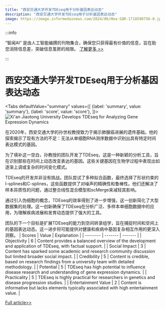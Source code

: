 ```yaml
---
title: "西安交通大学开发TDEseq用于分析基因表达动态"
description: "西安交通大学开发TDEseq用于分析基因表达动态"
image: https://image.informedainews.com/2024/06/Hea-SQR-1718590756-0.jpg
---
```



:::info

“智闻AI“ 是由人工智能编撰的刊物集合，确保您只获得最有价值的信息，旨在助您消除信息差，突破信息茧房的局限。  [了解更多 >>](/)

:::

# 西安交通大学开发TDEseq用于分析基因表达动态


<Tabs
	defaultValue="summary"
	values={[
	{label: 'summary', value: 'summary'},
	{label: 'score', value: 'score'},
]}>
<TabItem value="summary">
<img
  src="https://image.informedainews.com/2024/06/Hea-SQR-1718590756-0.jpg"
  alt="Xi'an Jiaotong University Develops TDEseq for Analyzing Gene Expression Dynamics"
/>



在2020年，西安交通大学的孙世权教授致力于揭示肺腺癌进展的遗传基础。他的探索揭示了现有方法的不足：无法从单细胞RNA测序数据中识别出具有特定时间表达模式的基因。

为了填补这一空白，孙教授的团队开发了TDEseq，这是一种新颖的分析工具，旨在识别那些在时间上动态改变表达的基因。这些关键基因在生物学过程中表现出如逐渐上调或复杂的时间变化模式。

TDEseq的开发并非没有挑战。团队尝试了多种拟合函数，最终选择了形状约束的I-splines和C-splines，这些函数提供了对噪声的精确性和鲁棒性。他们还解决了样本异质性的问题，通过整合线性混合模型和scMerge来减轻其影响。

通过引入伪细胞的概念，TDEseq的效率得到了进一步增强，这一创新简化了大型数据集的处理。这一创新确保了TDEseq在分析广泛、多样本单细胞数据中的应用，为理解疾病进展和发育动态提供了强大的工具。

团队的下一个目标是扩展TDEseq的能力到空间转录组学，旨在捕捉时间和空间上的基因表达动态。这一进步将可能提供对健康和疾病中基因复杂相互作用的更深入洞察。
</TabItem>
<TabItem value="score">
	| Scores     | Value   | Explanation |
	| -------- | ------- | ------- |
	| Objectivity  | 6    | Content provides a balanced overview of the development and application of TDEseq, with factual support.    |
	| Social Impact | 3     | Content has sparked some academic and research community discussion but limited broader social impact.    |
	| Credibility    | 5    | Content is credible, based on research findings from a university team with detailed methodology.    |
	| Potential    | 5    | TDEseq has high potential to influence disease research and understanding of gene expression dynamics.    |
	| Practicality    | 5    | TDEseq is highly practical for researchers in genetics and disease progression studies.    |
	| Entertainment Value    | 2    | Content is informative but lacks elements typically associated with high entertainment value.    |
</TabItem>
</Tabs>

[Full article>>](https://www.mittrchina.com/news/detail/13435)
